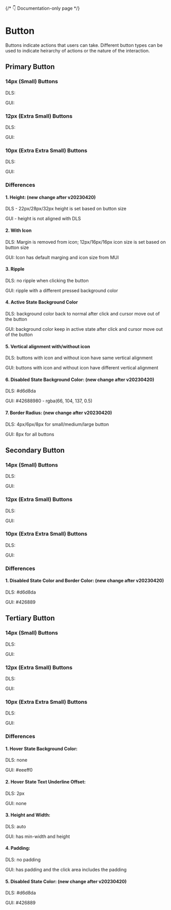 <style>
  {`
    .flex {
      display: flex;
      align-items: center;
      gap: 16px;
    }
    .type {
      min-width: 40px;
    }
 `}
</style>



{/* 👇 Documentation-only page */}

<Meta title="Button Overview" />

# Button

Buttons indicate actions that users can take. Different button types can be used to indicate heirarchy of actions or the nature of the interaction.

## Primary Button

### 14px (Small) Buttons

<Canvas>
  <div>
    <div className="flex">
      <p className="type">DLS:</p>
      <Story of={ButtonStories.PrimaryLarge} />
      <Story of={ButtonStories.PrimaryLargeChinese} />
      <Story of={ButtonStories.PrimaryLargeDisable} />
      <Story of={ButtonStories.PrimaryLargeLeadingIcon} />
      <Story of={ButtonStories.PrimaryLargeTrailingIcon} />
    </div>
    <div className="flex">
      <p className="type">GUI:</p>
      <Story of={ButtonGUIStories.PrimaryLarge} />
      <Story of={ButtonGUIStories.PrimaryLargeChinese} />
      <Story of={ButtonGUIStories.PrimaryLargeDisable} />
      <Story of={ButtonGUIStories.PrimaryLargeLeadingIcon} />
      <Story of={ButtonGUIStories.PrimaryLargeTrailingIcon} />
    </div>
  </div>
</Canvas>

### 12px (Extra Small) Buttons

<Canvas>
  <div>
    <div className="flex">
      <p className="type">DLS:</p>
      <Story of={ButtonStories.PrimaryMedium} />
      <Story of={ButtonStories.PrimaryMediumChinese} />
      <Story of={ButtonStories.PrimaryMediumDisable} />
      <Story of={ButtonStories.PrimaryMediumLeadingIcon} />
      <Story of={ButtonStories.PrimaryMediumTrailingIcon} />
    </div>
    <div className="flex">
      <p className="type">GUI:</p>
      <Story of={ButtonGUIStories.PrimaryMedium} />
      <Story of={ButtonGUIStories.PrimaryMediumChinese} />
      <Story of={ButtonGUIStories.PrimaryMediumDisable} />
      <Story of={ButtonGUIStories.PrimaryMediumLeadingIcon} />
      <Story of={ButtonGUIStories.PrimaryMediumTrailingIcon} />
    </div>
  </div>
</Canvas>

### 10px (Extra Extra Small) Buttons

<Canvas>
  <div>
    <div className="flex">
      <p className="type">DLS:</p>
      <Story of={ButtonStories.PrimarySmall} />
      <Story of={ButtonStories.PrimarySmallChinese} />
      <Story of={ButtonStories.PrimarySmallDisable} />
      <Story of={ButtonStories.PrimarySmallLeadingIcon} />
      <Story of={ButtonStories.PrimarySmallTrailingIcon} />
    </div>
    <div className="flex">
      <p className="type">GUI:</p>
      <Story of={ButtonGUIStories.PrimarySmall} />
      <Story of={ButtonGUIStories.PrimarySmallChinese} />
      <Story of={ButtonGUIStories.PrimarySmallDisable} />
      <Story of={ButtonGUIStories.PrimarySmallLeadingIcon} />
      <Story of={ButtonGUIStories.PrimarySmallTrailingIcon} />
    </div>

  </div>
</Canvas>

### Differences

#### 1. Height: (new change after v20230420)

DLS - 22px/28px/32px height is set based on button size

GUI - height is not aligned with DLS

#### 2. With Icon

DLS: Margin is removed from icon; 12px/16px/16px icon size is set based on button size

GUI: Icon has default marging and icon size from MUI

#### 3. Ripple

DLS: no ripple when clicking the button

GUI: ripple with a different pressed background color

#### 4. Active State Background Color

DLS: background color back to normal after click and cursor move out of the button

GUI: background color keep in active state after click and cursor move out of the button

#### 5. Vertical alignment with/without icon

DLS: buttons with icon and without icon have same vertical alignment

GUI: buttons with icon and without icon have different vertical alignment

#### 6. Disabled State Background Color: (new change after v20230420)

DLS: #d6d8da

GUI: #42688980 - rgba(66, 104, 137, 0.5)

#### 7. Border Radius: (new change after v20230420)

DLS: 4px/6px/8px for small/medium/large button

GUI: 8px for all buttons

## Secondary Button

### 14px (Small) Buttons

<Canvas>
  <div>
    <div className="flex">
      <p className="type">DLS:</p>
      <Story of={ButtonStories.SecondaryLarge} />
      <Story of={ButtonStories.SecondaryLargeChinese} />
      <Story of={ButtonStories.SecondaryLargeDisable} />
      <Story of={ButtonStories.SecondaryLargeLeadingIcon} />
      <Story of={ButtonStories.SecondaryLargeTrailingIcon} />
    </div>
    <div className="flex">
      <p className="type">GUI:</p>
      <Story of={ButtonGUIStories.SecondaryLarge} />
      <Story of={ButtonGUIStories.SecondaryLargeChinese} />
      <Story of={ButtonGUIStories.SecondaryLargeDisable} />
      <Story of={ButtonGUIStories.SecondaryLargeLeadingIcon} />
      <Story of={ButtonGUIStories.SecondaryLargeTrailingIcon} />
    </div>
  </div>
</Canvas>

### 12px (Extra Small) Buttons

<Canvas>
  <div>
    <div className="flex">
      <p className="type">DLS:</p>
      <Story of={ButtonStories.SecondaryMedium} />
      <Story of={ButtonStories.SecondaryMediumChinese} />
      <Story of={ButtonStories.SecondaryMediumDisable} />
      <Story of={ButtonStories.SecondaryMediumLeadingIcon} />
      <Story of={ButtonStories.SecondaryMediumTrailingIcon} />
    </div>
    <div className="flex">
      <p className="type">GUI:</p>
      <Story of={ButtonGUIStories.SecondaryMedium} />
      <Story of={ButtonGUIStories.SecondaryMediumChinese} />
      <Story of={ButtonGUIStories.SecondaryMediumDisable} />
      <Story of={ButtonGUIStories.SecondaryMediumLeadingIcon} />
      <Story of={ButtonGUIStories.SecondaryMediumTrailingIcon} />
    </div>
  </div>
</Canvas>

### 10px (Extra Extra Small) Buttons

<Canvas>
  <div>
    <div className="flex">
      <p className="type">DLS:</p>
      <Story of={ButtonStories.SecondarySmall} />
      <Story of={ButtonStories.SecondarySmallChinese} />
      <Story of={ButtonStories.SecondarySmallDisable} />
      <Story of={ButtonStories.SecondarySmallLeadingIcon} />
      <Story of={ButtonStories.SecondarySmallTrailingIcon} />
    </div>
    <div className="flex">
      <p className="type">GUI:</p>
      <Story of={ButtonGUIStories.SecondarySmall} />
      <Story of={ButtonGUIStories.SecondarySmallChinese} />
      <Story of={ButtonGUIStories.SecondarySmallDisable} />
      <Story of={ButtonGUIStories.SecondarySmallLeadingIcon} />
      <Story of={ButtonGUIStories.SecondarySmallTrailingIcon} />
    </div>
  </div>
</Canvas>

### Differences

#### 1. Disabled State Color and Border Color: (new change after v20230420)

DLS: #d6d8da

GUI: #426889

## Tertiary Button

### 14px (Small) Buttons

<Canvas>
  <div>
    <div className="flex">
      <p className="type">DLS:</p>
      <Story of={ButtonStories.TertiaryLarge} />
      <Story of={ButtonStories.TertiaryLargeChinese} />
      <Story of={ButtonStories.TertiaryLargeDisable} />
      <Story of={ButtonStories.TertiaryLargeLeadingIcon} />
      <Story of={ButtonStories.TertiaryLargeTrailingIcon} />
    </div>
    <div className="flex">
      <p className="type">GUI:</p>
      <Story of={ButtonGUIStories.TertiaryLarge} />
      <Story of={ButtonGUIStories.TertiaryLargeChinese} />
      <Story of={ButtonGUIStories.TertiaryLargeDisable} />
      <Story of={ButtonGUIStories.TertiaryLargeLeadingIcon} />
      <Story of={ButtonGUIStories.TertiaryLargeTrailingIcon} />
    </div>
  </div>
</Canvas>

### 12px (Extra Small) Buttons

<Canvas>
  <div>
    <div className="flex">
      <p className="type">DLS:</p>
      <Story of={ButtonStories.TertiaryMedium} />
      <Story of={ButtonStories.TertiaryMediumChinese} />
      <Story of={ButtonStories.TertiaryMediumDisable} />
      <Story of={ButtonStories.TertiaryMediumLeadingIcon} />
      <Story of={ButtonStories.TertiaryMediumTrailingIcon} />
    </div>
    <div className="flex">
      <p className="type">GUI:</p>
      <Story of={ButtonGUIStories.TertiaryMedium} />
      <Story of={ButtonGUIStories.TertiaryMediumChinese} />
      <Story of={ButtonGUIStories.TertiaryMediumDisable} />
      <Story of={ButtonGUIStories.TertiaryMediumLeadingIcon} />
      <Story of={ButtonGUIStories.TertiaryMediumTrailingIcon} />
    </div>
  </div>
</Canvas>

### 10px (Extra Extra Small) Buttons

<Canvas>
  <div>
    <div className="flex">
      <p className="type">DLS:</p>
      <Story of={ButtonStories.TertiarySmall} />
      <Story of={ButtonStories.TertiarySmallChinese} />
      <Story of={ButtonStories.TertiarySmallDisable} />
      <Story of={ButtonStories.TertiarySmallLeadingIcon} />
      <Story of={ButtonStories.TertiarySmallTrailingIcon} />
    </div>
    <div className="flex">
      <p className="type">GUI:</p>
      <Story of={ButtonGUIStories.TertiarySmall} />
      <Story of={ButtonGUIStories.TertiarySmallChinese} />
      <Story of={ButtonGUIStories.TertiarySmallDisable} />
      <Story of={ButtonGUIStories.TertiarySmallLeadingIcon} />
      <Story of={ButtonGUIStories.TertiarySmallTrailingIcon} />
    </div>
  </div>
</Canvas>

### Differences

#### 1. Hover State Background Color:

DLS: none

GUI: #eeeff0

#### 2. Hover State Text Underline Offset:

DLS: 2px

GUI: none

#### 3. Height and Width:

DLS: auto

GUI: has min-width and height

#### 4. Padding:

DLS: no padding

GUI: has padding and the click area includes the padding

#### 5. Disabled State Color: (new change after v20230420)

DLS: #d6d8da

GUI: #426889
